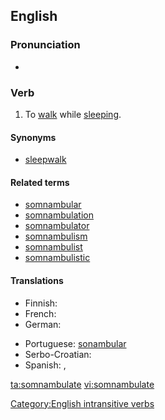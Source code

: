 ==English==

===Pronunciation===
* {{a|US}} {{IPA|/sɑːm.ˈnæm.bju.ˌleɪt/|/sɑːm.ˈnæm.bjə.ˌleɪt/|/səm.ˈnæm.bjə.ˌleɪt/}}

===Verb===
{{en-verb|somnambulat|ing}}

# {{intransitive}} To [[walk]] while [[sleep]]ing.

====Synonyms====
* [[sleepwalk]]

====Related terms====
* [[somnambular]]
* [[somnambulation]]
* [[somnambulator]]
* [[somnambulism]]
* [[somnambulist]]
* [[somnambulistic]]

====Translations====
{{trans-top|to walk while sleeping}}
* Finnish: {{t-|fi|kävellä unissaan}}
* French: {{t+|fr|somnambuler}}
* German: {{t-|de|schlafwandeln}}
{{trans-mid}}
* Portuguese: [[sonambular]]
* Serbo-Croatian: {{t|sh|mesečarstvo}}
* Spanish: {{t-SOP|es|[[ser]] [[sonámbulo]]}}, {{t-SOP|es|[[pasear]]se [[dormido]]}}
{{trans-bottom}}

[[Category:English intransitive verbs]]

[[ta:somnambulate]]
[[vi:somnambulate]]